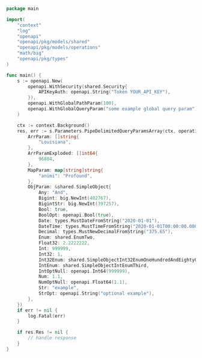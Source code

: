 ```go showLineNumbers copy filename="Pipe Delimited Query Params Array usage example"
package main

import(
	"context"
	"log"
	"openapi"
	"openapi/pkg/models/shared"
	"openapi/pkg/models/operations"
	"math/big"
	"openapi/pkg/types"
)

func main() {
    s := openapi.New(
        openapi.WithSecurity(shared.Security{
            APIKeyAuth: openapi.String("Token YOUR_API_KEY"),
        }),
        openapi.WithGlobalPathParam(100),
        openapi.WithGlobalQueryParam("some example global query param"),
    )

    ctx := context.Background()
    res, err := s.Parameters.PipeDelimitedQueryParamsArray(ctx, operations.PipeDelimitedQueryParamsArrayRequest{
        ArrParam: []string{
            "Louisiana",
        },
        ArrParamExploded: []int64{
            96804,
        },
        MapParam: map[string]string{
            "animi": "Profound",
        },
        ObjParam: &shared.SimpleObject{
            Any: "And",
            Bigint: big.NewInt(402767),
            BigintStr: big.NewInt(397257),
            Bool: true,
            BoolOpt: openapi.Bool(true),
            Date: types.MustDateFromString("2020-01-01"),
            DateTime: types.MustTimeFromString("2020-01-01T00:00:00.000Z"),
            Decimal: types.MustNewDecimalFromString("375.65"),
            Enum: shared.EnumTwo,
            Float32: 2.2222222,
            Int: 999999,
            Int32: 1,
            Int32Enum: shared.SimpleObjectInt32EnumOneHundredAndEightyOne,
            IntEnum: shared.SimpleObjectIntEnumThird,
            IntOptNull: openapi.Int64(999999),
            Num: 1.1,
            NumOptNull: openapi.Float64(1.1),
            Str: "example",
            StrOpt: openapi.String("optional example"),
        },
    })
    if err != nil {
        log.Fatal(err)
    }

    if res.Res != nil {
        // handle response
    }
}
```

